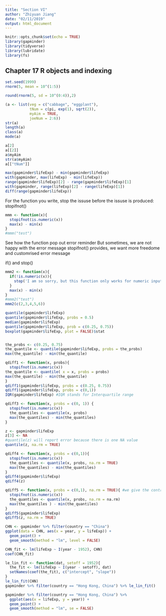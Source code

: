 ```yaml
---
title: "Section VI"
author: "Zhiyuan Jiang"
date: "02/11/2019"
output: html_document
---
```


```r
knitr::opts_chunk$set(echo = TRUE)
library(gapminder)
library(tidyverse)
library(lubridate)
library(fs)
```


## Chapter 17 R objects and indexing
```r
set.seed(1999)
rnorm(5, mean = 10^(1:5))

round(rnorm(5, sd = 10^(0:4)),2)

(a <- list(veg = c("cabbage", "eggplant"),
           tNum = c(pi, exp(1), sqrt(2)),
           myAim = TRUE,
           joeNum = 2:6))
str(a)
length(a)
class(a)
mode(a)

a[2]
a[[2]]
a$myAim
str(a$myAim)
a[["tNum"]]
```

```r
max(gapminder$lifeExp) - min(gapminder$lifeExp)
with(gapminder, max(lifeExp) - min(lifeExp))
range(gapminder$lifeExp)[2] - range(gapminder$lifeExp)[1]
with(gapminder, range(lifeExp)[2] - range(lifeExp)[1])
diff(range(gapminder$lifeExp))
```

For the function you write, stop the issuse before the issuse is produced: stopifnot()
```r
mmm <- function(x){
  stopifnot(is.numeric(x))
  max(x) - min(x)
}
#mmm("test")
```
See how the function pop out error reminder
But sometimes, we are not happy with the error message stopifnot() provides, we want more freedome and customrised error message

if() and stop()
```r
mmm2 <- function(x){
  if(!is.numeric(x)){
    stop('I am so sorry, but this function only works for numeric input! \n','You have provided an object of class: ', class(x)[1])
  }
  max(x) - min(x)
}
#mmm2("test")
mmm2(c(2,3,4,5,6))
```


```r
quantile(gapminder$lifeExp)
quantile(gapminder$lifeExp, probs = 0.5)
median(gapminder$lifeExp)
quantile(gapminder$lifeExp, prob = c(0.25, 0.75))
boxplot(gapminder$lifeExp, plot = FALSE)$stat


the_probs <- c(0.25, 0.75)
the_quantile <- quantile(gapminder$lifeExp, probs = the_probs)
max(the_quantile) - min(the_quantile)

qdiff1 <- function(x, probs){
  stopifnot(is.numeric(x))
the_quantile <- quantile( x = x, probs = probs)
max(the_quantile) - min(the_quantile)
}
qdiff1(gapminder$lifeExp, probs = c(0.25, 0.75))
qdiff1(gapminder$lifeExp, probs = c(0,1))
IQR(gapminder$lifeExp) #IQR stands for Interquartile range

```

```r
qdiff3 <- function(x, probs = c(0, 1)) {
  stopifnot(is.numeric(x))
  the_quantiles <- quantile(x, probs)
  max(the_quantiles) - min(the_quantiles)
}

z <- gapminder$lifeExp
z[3] <- NA
#quantile(z) will report error because there is one NA value 
quantile(z, na.rm = TRUE)

qdiff4 <- function(x, probs = c(0,1)){
  stopifnot(is.numeric(x))
  the_quantiles <- quantile(x, probs, na.rm = TRUE)
  max(the_quantiles) - min(the_quantiles)
}
qdiff4(gapminder$lifeExp)
qdiff4(z)

qdiff5 <- function(x, probs = c(0,1), na.rm = TRUE){ #we give the control to user, set a default value to na.rm, while if use like, they can change this value at anytime 
  stopifnot(is.numeric(x))
  the_quantiles <- quantile(x, probs, na.rm = na.rm)
  max(the_quantiles ) - min(the_quantiles)
} 
qdiff5(gapminder$lifeExp)
qdiff5(z, na.rm = TRUE)
```


```r
CHN <- gapminder %>% filter(country == "China")
ggplot(data = CHN, aes(x = year, y = lifeExp)) + 
  geom_point() +
  geom_smooth(method = "lm", level = FALSE)

CHN_fit <- lm(lifeExp ~ I(year - 1952), CHN)
coef(CHN_fit)

le_lin_fit <- function(dat, setoff = 1952){
  the_fit <- lm(lifeExp ~ I(year - setoff), dat)
  setNames(coef(the_fit), c("intercept", "slope"))
}
le_lin_fit(CHN)
gapminder %>% filter(country == "Hong Kong, China") %>% le_lin_fit()

gapminder %>% filter(country == "Hong Kong, China") %>% 
  ggplot(aes(x = lifeExp, y = year)) +
  geom_point() +
  geom_smooth(method = "lm", se = FALSE)
```
